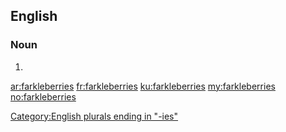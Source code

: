==English==

===Noun===
{{head|en|plural}}

# {{plural of|farkleberry|lang=en}}

[[Category:English plurals ending in "-ies"]]

[[ar:farkleberries]]
[[fr:farkleberries]]
[[ku:farkleberries]]
[[my:farkleberries]]
[[no:farkleberries]]